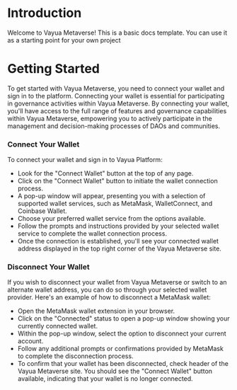 # Introduction

Welcome to Vayua Metaverse! This is a basic docs template. You can use it as a starting point for your own project

# **Getting Started**

To get started with Vayua Metaverse, you need to connect your wallet and sign in to the platform. Connecting your wallet is essential for participating in governance activities within Vayua Metaverse. By connecting your wallet, you'll have access to the full range of features and governance capabilities within Vayua Metaverse, empowering you to actively participate in the management and decision-making processes of DAOs and communities.

### **Connect Your Wallet**

To connect your wallet and sign in to Vayua Platform:

- Look for the "Connect Wallet" button at the top of any page.
- Click on the "Connect Wallet" button to initiate the wallet connection process.
- A pop-up window will appear, presenting you with a selection of supported wallet services, such as MetaMask, WalletConnect, and Coinbase Wallet.
- Choose your preferred wallet service from the options available.
- Follow the prompts and instructions provided by your selected wallet service to complete the wallet connection process.
- Once the connection is established, you'll see your connected wallet address displayed in the top right corner of the Vayua Metaverse site.

### **Disconnect Your Wallet**

If you wish to disconnect your wallet from Vayua Metaverse or switch to an alternate wallet address, you can do so through your selected wallet provider. Here's an example of how to disconnect a MetaMask wallet:

- Open the MetaMask wallet extension in your browser.
- Click on the "Connected" status to open a pop-up window showing your currently connected wallet.
- Within the pop-up window, select the option to disconnect your current account.
- Follow any additional prompts or confirmations provided by MetaMask to complete the disconnection process.
- To confirm that your wallet has been disconnected, check header of the Vayua Metaverse site. You should see the "Connect Wallet" button available, indicating that your wallet is no longer connected.
